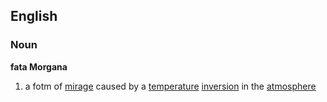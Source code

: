 ==English==
===Noun===
{{wikipedia}}
'''fata Morgana'''
#a fotm of [[mirage]] caused by a [[temperature]] [[inversion]] in the [[atmosphere]]
